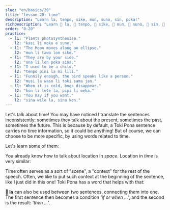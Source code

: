 ```yaml
---
slug: "en/basics/20"
title: "lesson 20: time"
description: "Learn la, tenpo, sike, mun, suno, sin, poka!"
richDescription: "Learn 󱤡 la, 󱥫 tenpo, 󱥜 sike, 󱤺 mun, 󱥤 suno, 󱥝 sin, 󱥒 poka!"
order: "0-20"
practice:
  - l1: "Plants photosynthesise."
    l2: "kasi li moku e suno."
  - l1: "The Moon moves along an ellipse."
    l2: "mun li tawa lon sike."
  - l1: "They are by your side."
    l2: "ona li lon poka sina."
  - l1: "I used to be a child."
    l2: "tenpo pini la mi lili."
  - l1: "Funnily enough, the bird speaks like a person."
    l2: "musi la waso li toki sama jan."
  - l1: "When it is cold, bugs disappear."
    l2: "kon li lete la, pipi li weka."
  - l1: "You may if you want."
    l2: "sina wile la, sina ken."
---
```



Let's talk about time! You may have noticed I translate the sentences inconsistently: sometimes they talk about the present, sometimes the past, sometimes the future. This is because by default, a Toki Pona sentence carries no time information, so it could be anything! But of course, we can choose to be more specific, by using words related to time.

Let's learn some of them:

<List>
  <Word sl="tenpo" m="time, moment, situation" />
  <Word sl="sike" m="round, repeating, yearly; circle, ball" />
  <Word sl="mun" m="moon, celestial body" />
  <Word sl="suno" m="sun, daylight; bright" />
  <Word sl="sin" m="new, fresh; again" />
  <Word sl="poka" m="side, vicinity; nearby" />
</List>

You already know how to talk about location in *space*. Location in *time* is very similar:

<List>
  <Word sl="lon tenpo kama" m="in the coming time, in the future" />
  <Word sl="lon tenpo pini" m="in the finished time, in the past" />
  <Word sl="lon tenpo ni" m="during this time" />
  <Sentence sl="soweli lili mi o kama suli lon tenpo kama!" m="May my little cat grow big in the future!" />
  <Sentence sl="ma Loma li ma suli lon tenpo weka." m="Rome was a large empire long ago." />
</List>

Time often serves as a sort of "scene", a "context" for the rest of the speech. Often, we like to put such context at the beginning of the sentence, like I just did in this one! Toki Pona has a word that helps with that:

<List>
  <Word sl="la" m="as for ..., speaking of ..., when ..., if ... " />
  <Word sl="ken la" m="perhaps, ..." />
  <Word sl="open la" m="to begin with, ..." />
  <Word sl="lipu la" m="as for the book, ..." />
  <Word sl="tenpo la" m="sometimes, ..." />
  <Word sl="tenpo pini la" m="in the past, ..." />
  <Word sl="tenpo suno kama la" m="the next day, ...; tomorrow, ..." />
  <Sentence sl="sin la mi wile toki e ni:" m="Once again, I just want to say that..." />
  <Sentence sl="mi pali e ni lon tenpo kama poka." m="I will work on this soon." />
</List>

**󱤡 la** can also be used between two sentences, connecting them into one. The first sentence then becomes a condition *'if or when ...'*, and the second is the result: *'then ...'*.

<List>
  <Word sl="suno li pini." m="The sun sets." />
  <Word sl="mi lape." m="I sleep." />
  <Sentence sl="suno li pini la, mi lape." m="When the sun sets, I sleep." />
</List>

<Practice exercises={frontmatter.practice} client:only="react" />
